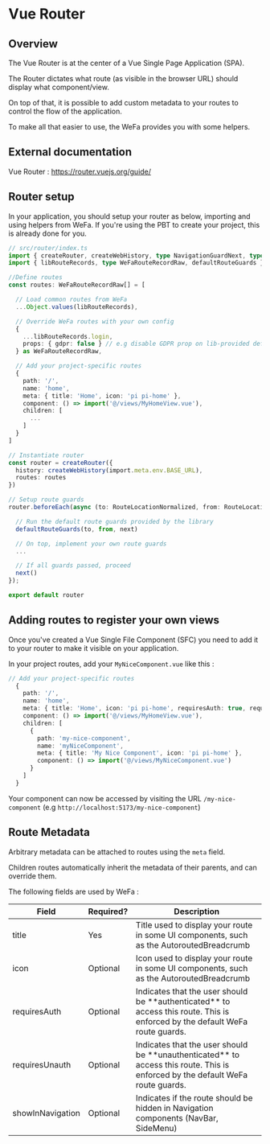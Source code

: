 
<Meta title='Utils/Router' />

# Vue Router

## Overview

The Vue Router is at the center of a Vue Single Page Application (SPA).

The Router dictates what route (as visible in the browser URL) should display what component/view.

On top of that, it is possible to add custom metadata to your routes to control the flow of the application.

To make all that easier to use, the WeFa provides you with some helpers.

## External documentation

Vue Router : https://router.vuejs.org/guide/

## Router setup

In your application, you should setup your router as below, importing and using helpers from WeFa.
If you're using the PBT to create your project, this is already done for you.

```ts
// src/router/index.ts
import { createRouter, createWebHistory, type NavigationGuardNext, type RouteLocationNormalized, type RouteLocationNormalizedLoaded } from 'vue-router'
import { libRouteRecords, type WeFaRouteRecordRaw, defaultRouteGuards } from '@nside/wefa/router'

//Define routes
const routes: WeFaRouteRecordRaw[] = [

  // Load common routes from WeFa
  ...Object.values(libRouteRecords),

  // Override WeFa routes with your own config
  {
    ...libRouteRecords.login,
    props: { gdpr: false } // e.g disable GDPR prop on lib-provided default Login component
  } as WeFaRouteRecordRaw,

  // Add your project-specific routes
  {
    path: '/',
    name: 'home',
    meta: { title: 'Home', icon: 'pi pi-home' },
    component: () => import('@/views/MyHomeView.vue'),
    children: [
      ...
    ]
  }
]

// Instantiate router
const router = createRouter({
  history: createWebHistory(import.meta.env.BASE_URL),
  routes: routes
})

// Setup route guards
router.beforeEach(async (to: RouteLocationNormalized, from: RouteLocationNormalizedLoaded, next: NavigationGuardNext) => {

  // Run the default route guards provided by the library
  defaultRouteGuards(to, from, next)

  // On top, implement your own route guards
  ...

  // If all guards passed, proceed
  next()
});

export default router
```

## Adding routes to register your own views

Once you've created a Vue Single File Component (SFC) you need to add it to your router to make it visible on your application.

In your project routes, add your `MyNiceComponent.vue` like this :

```ts
// Add your project-specific routes
  {
    path: '/',
    name: 'home',
    meta: { title: 'Home', icon: 'pi pi-home', requiresAuth: true, requiresUnauth: false, showInNavigation: true },
    component: () => import('@/views/MyHomeView.vue'),
    children: [
      {
        path: 'my-nice-component',
        name: 'myNiceComponent',
        meta: { title: 'My Nice Component', icon: 'pi pi-home' },
        component: () => import('@/views/MyNiceComponent.vue')
      }
    ]
  }
```

Your component can now be accessed by visiting the URL `/my-nice-component` (e.g `http://localhost:5173/my-nice-component`)

## Route Metadata

Arbitrary metadata can be attached to routes using the `meta` field.

Children routes automatically inherit the metadata of their parents, and can override them.

The following fields are used by WeFa :

<table>
  <thead>
    <tr>
      <th>Field</th>
      <th>Required?</th>
      <th>Description</th>
    </tr>
  </thead>
  <tbody>
    <tr>
      <td class='font-mono'>title</td>
      <td>Yes</td>
      <td>
        Title used to display your route in some UI components, such as the AutoroutedBreadcrumb
      </td>
    </tr>
    <tr>
      <td class='font-mono'>icon</td>
      <td>Optional</td>
      <td>
        Icon used to display your route in some UI components, such as the AutoroutedBreadcrumb
      </td>
    </tr>
    <tr>
      <td class='font-mono'>requiresAuth</td>
      <td>Optional</td>
      <td>
        Indicates that the user should be **authenticated** to access this route. This is enforced
        by the default WeFa route guards.
      </td>
    </tr>
    <tr>
      <td class='font-mono'>requiresUnauth</td>
      <td>Optional</td>
      <td>
        Indicates that the user should be **unauthenticated** to access this route. This is enforced
        by the default WeFa route guards.
      </td>
    </tr>
    <tr>
      <td class='font-mono'>showInNavigation</td>
      <td>Optional</td>
      <td>Indicates if the route should be hidden in Navigation components (NavBar, SideMenu)</td>
    </tr>
  </tbody>
</table>
